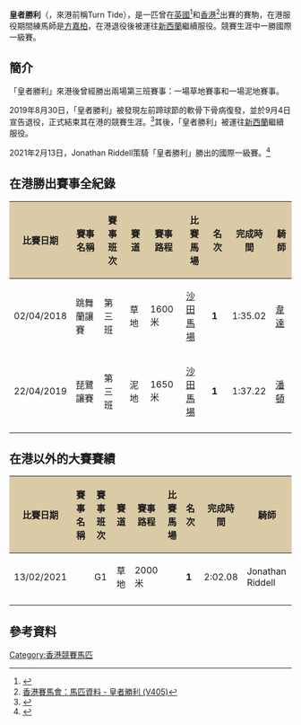 {{Infobox racehorse
|name= 皇者勝利
|image= 
|caption= 
|sire= Medicean
|grandsire= Machiavellian
|dam= Quadri
|damsire= Polish Precedent
|sex= 閹
|foaled=  2013年4月18日
|country= {{GBR}}
|colour= 栗
|breeder= 
|owner= Rusy M Shroff & Purviz R Shroff（英國）<br>Purviz R Shroff（香港）<br>Mrs J K & R D Vance（新西蘭）
|trainer=  David Brown（英國）<br>[[方嘉柏|方嘉柏]]（香港）<br>Jenny & Bob Vance（新西蘭）
|record= 5戰3冠1亞1殿（英國）<br>17戰2冠4亞1季2殿2第五（香港）<br>7戰4冠1第五（新西蘭）
|earnings= $45,371英鎊<br>$3,143,550港元
|wins= {{link-en|戴康比錦標|New Zealand International Stakes}}（2021）
|updated= 2021年2月13日
}}

'''皇者勝利'''（{{lang-en|Royal Performer}}，來港前稱Turn Tide），是一匹曾在[[英國|英國]]<ref>{{Cite web |url=https://racing.hkjc.com/racing/content/chinese/pp_formsheet/fsc_V405.pdf |title=香港賽馬會：皇者勝利（海外賽績紀錄） |access-date=2021-02-20 |archive-date=2017-03-29 |archive-url=https://web.archive.org/web/20170329010718/http://racing.hkjc.com/racing/content/chinese/pp_formsheet/fsc_V405.pdf |dead-url=no }}</ref>和[[香港|香港]]<ref>[https://racing.hkjc.com/racing/information/chinese/Horse/OtherHorse.aspx?HorseId=HK_2015_V405  香港賽馬會：馬匹資料 - 皇者勝利 (V405)]</ref>出賽的賽駒，在港服役期間練馬師是[[方嘉柏|方嘉柏]]，在港退役後被運往[[新西蘭|新西蘭]]繼續服役。競賽生涯中一勝國際一級賽。

==簡介==
「皇者勝利」來港後曾經勝出兩場第三班賽事：一場草地賽事和一場泥地賽事。

2019年8月30日，「皇者勝利」被發現左前蹄球節的軟骨下骨病復發，並於9月4日宣告退役，正式結束其在港的競賽生涯。<ref>{{Cite web |url=https://hk.appledaily.com/racing/20190904/2TABQAXHLTMVXGTM3DWXXXLSSI/ |title=蘋果日報：【累積314萬獎金】六歲「皇者」傷痕纍纍 從化退役不回港 |access-date=2021-02-20 |archive-date=2021-06-21 |archive-url=https://web.archive.org/web/20210621191047/https://hk.appledaily.com/racing/20190904/2TABQAXHLTMVXGTM3DWXXXLSSI/ |dead-url=yes }}</ref>其後，「皇者勝利」被運往[[新西蘭|新西蘭]]繼續服役。

2021年2月13日，Jonathan Riddell策騎「皇者勝利」勝出{{link-en|特里巴馬場|Te Rapa}}的國際一級賽{{link-en|戴康比錦標|New Zealand International Stakes}}。<ref>{{Cite web |url=https://hk.appledaily.com/racing/20210213/KDLB2F7GBRETPHV7FMQTWF65EU/ |title=蘋果日報：新西蘭賽馬｜馬后「旋律美人」大熱倒灶 前港馬「皇者勝利」摘戴康比錦標 |access-date=2021-02-20 |archive-date=2021-06-21 |archive-url=https://web.archive.org/web/20210621170316/https://hk.appledaily.com/racing/20210213/KDLB2F7GBRETPHV7FMQTWF65EU/ |dead-url=yes }}</ref>

==在港勝出賽事全紀錄==
{| class = "wikitable sortable" style="text-align:center; width:90%"
|-
! scope="col" style="background:#dacaa6;" | 比賽日期
! scope="col" style="background:#dacaa6;" | 賽事名稱
! scope="col" style="background:#dacaa6;" | 賽事班次
! scope="col" style="background:#dacaa6;" | 賽道
! scope="col" style="background:#dacaa6;" | 賽事路程
! scope="col" style="background:#dacaa6;" | 比賽馬場
! scope="col" style="background:#dacaa6;" | 名次
! scope="col" style="background:#dacaa6;" | 完成時間
! scope="col" style="background:#dacaa6;" | 騎師
|-
| scope="row" style="font-weight:normal;" | 02/04/2018
| 跳舞蘭讓賽
| 第三班
| 草地
| 1600米
| [[沙田馬場|沙田馬場]]
| '''1'''
| 1:35.02
| [[韋達_(騎師)|韋達]]
|-
| scope="row" style="font-weight:normal;" | 22/04/2019
| 琵鷺讓賽
| 第三班
| 泥地
| 1650米
| [[沙田馬場|沙田馬場]]
| '''1'''
| 1:37.22
| [[潘頓|潘頓]]
|-
|}

==在港以外的大賽賽績==
{| class = "wikitable sortable" style="text-align:center; width:90%"
|-
! scope="col" style="background:#dacaa6;" | 比賽日期
! scope="col" style="background:#dacaa6;" | 賽事名稱
! scope="col" style="background:#dacaa6;" | 賽事班次
! scope="col" style="background:#dacaa6;" | 賽道
! scope="col" style="background:#dacaa6;" | 賽事路程
! scope="col" style="background:#dacaa6;" | 比賽馬場
! scope="col" style="background:#dacaa6;" | 名次
! scope="col" style="background:#dacaa6;" | 完成時間
! scope="col" style="background:#dacaa6;" | 騎師
|-
| scope="row" style="font-weight:normal;" | 13/02/2021
| {{link-en|戴康比錦標|New Zealand International Stakes}}
| G1
| 草地
| 2000米
| {{link-en|特里巴馬場|Te Rapa}}
| '''1'''
| 2:02.08
| Jonathan Riddell
|-
|}

==參考資料==
<references/>

[[Category:香港競賽馬匹|Category:香港競賽馬匹]]